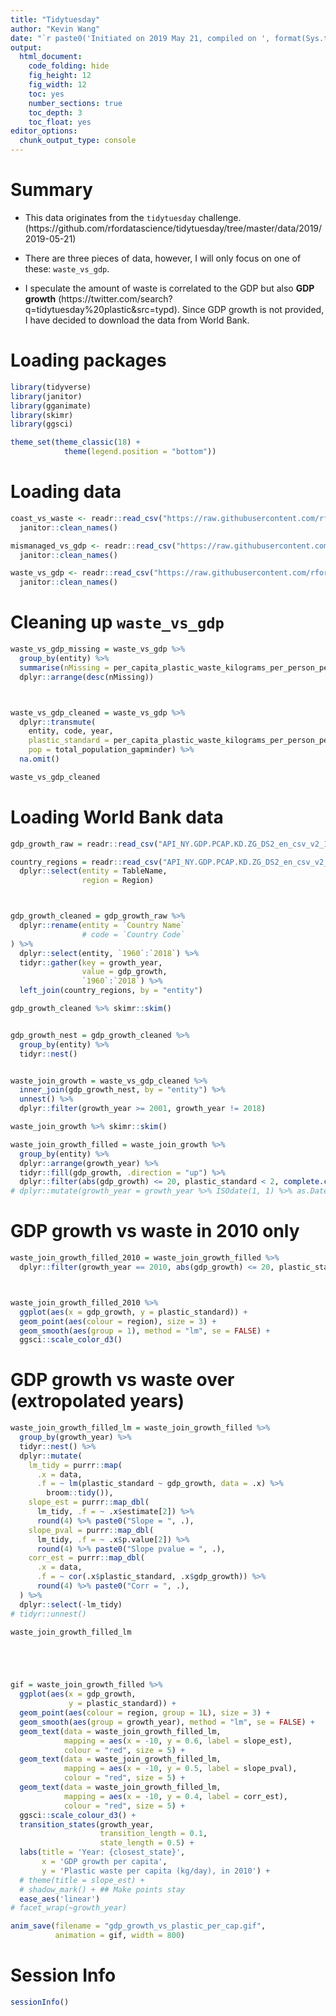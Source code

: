 ```yaml
---
title: "Tidytuesday"
author: "Kevin Wang"
date: "`r paste0('Initiated on 2019 May 21, compiled on ', format(Sys.time(), '%Y %b %d'))`"
output:
  html_document:
    code_folding: hide
    fig_height: 12
    fig_width: 12
    toc: yes
    number_sections: true
    toc_depth: 3
    toc_float: yes
editor_options: 
  chunk_output_type: console
---
```


# Summary 

+ This data originates from the `tidytuesday` challenge. (https://github.com/rfordatascience/tidytuesday/tree/master/data/2019/2019-05-21)

+ There are three pieces of data, however, I will only focus on one of these: `waste_vs_gdp`. 

+ I speculate the amount of waste is correlated to the GDP but also **GDP growth** (https://twitter.com/search?q=tidytuesday%20plastic&src=typd). Since GDP growth is not provided, I have decided to download the data from World Bank. 





# Loading packages
```r
library(tidyverse)
library(janitor)
library(gganimate)
library(skimr)
library(ggsci)

theme_set(theme_classic(18) + 
            theme(legend.position = "bottom"))
```


# Loading data
```r
coast_vs_waste <- readr::read_csv("https://raw.githubusercontent.com/rfordatascience/tidytuesday/master/data/2019/2019-05-21/coastal-population-vs-mismanaged-plastic.csv") %>% 
  janitor::clean_names()

mismanaged_vs_gdp <- readr::read_csv("https://raw.githubusercontent.com/rfordatascience/tidytuesday/master/data/2019/2019-05-21/per-capita-mismanaged-plastic-waste-vs-gdp-per-capita.csv") %>% 
  janitor::clean_names()

waste_vs_gdp <- readr::read_csv("https://raw.githubusercontent.com/rfordatascience/tidytuesday/master/data/2019/2019-05-21/per-capita-plastic-waste-vs-gdp-per-capita.csv") %>% 
  janitor::clean_names()
```

# Cleaning up `waste_vs_gdp`
```r
waste_vs_gdp_missing = waste_vs_gdp %>% 
  group_by(entity) %>% 
  summarise(nMissing = per_capita_plastic_waste_kilograms_per_person_per_day %>% is.na %>% sum) %>% 
  dplyr::arrange(desc(nMissing))



waste_vs_gdp_cleaned = waste_vs_gdp %>% 
  dplyr::transmute(
    entity, code, year, 
    plastic_standard = per_capita_plastic_waste_kilograms_per_person_per_day,
    pop = total_population_gapminder) %>% 
  na.omit()

waste_vs_gdp_cleaned
```


# Loading World Bank data 

```r
gdp_growth_raw = readr::read_csv("API_NY.GDP.PCAP.KD.ZG_DS2_en_csv_v2_10576663/API_NY.GDP.PCAP.KD.ZG_DS2_en_csv_v2_10576663.csv", skip = 4)

country_regions = readr::read_csv("API_NY.GDP.PCAP.KD.ZG_DS2_en_csv_v2_10576663/Metadata_Country_API_NY.GDP.PCAP.KD.ZG_DS2_en_csv_v2_10576663.csv", skip = 0) %>% 
  dplyr::select(entity = TableName, 
                region = Region)



gdp_growth_cleaned = gdp_growth_raw %>% 
  dplyr::rename(entity = `Country Name`
                # code = `Country Code`
) %>% 
  dplyr::select(entity, `1960`:`2018`) %>% 
  tidyr::gather(key = growth_year,
                value = gdp_growth, 
                `1960`:`2018`) %>% 
  left_join(country_regions, by = "entity")

gdp_growth_cleaned %>% skimr::skim()


gdp_growth_nest = gdp_growth_cleaned %>% 
  group_by(entity) %>% 
  tidyr::nest()


waste_join_growth = waste_vs_gdp_cleaned %>% 
  inner_join(gdp_growth_nest, by = "entity") %>% 
  unnest() %>% 
  dplyr::filter(growth_year >= 2001, growth_year != 2018)

waste_join_growth %>% skimr::skim()

waste_join_growth_filled = waste_join_growth %>% 
  group_by(entity) %>% 
  dplyr::arrange(growth_year) %>% 
  tidyr::fill(gdp_growth, .direction = "up") %>% 
  dplyr::filter(abs(gdp_growth) <= 20, plastic_standard < 2, complete.cases(region))
# dplyr::mutate(growth_year = growth_year %>% ISOdate(1, 1) %>% as.Date)
```


# GDP growth vs waste in 2010 only

```r
waste_join_growth_filled_2010 = waste_join_growth_filled %>% 
  dplyr::filter(growth_year == 2010, abs(gdp_growth) <= 20, plastic_standard < 2)



waste_join_growth_filled_2010 %>% 
  ggplot(aes(x = gdp_growth, y = plastic_standard)) +
  geom_point(aes(colour = region), size = 3) +
  geom_smooth(aes(group = 1), method = "lm", se = FALSE) +
  ggsci::scale_color_d3()
```



# GDP growth vs waste over (extropolated years)

```r
waste_join_growth_filled_lm = waste_join_growth_filled %>% 
  group_by(growth_year) %>% 
  tidyr::nest() %>% 
  dplyr::mutate(
    lm_tidy = purrr::map(
      .x = data, 
      .f = ~ lm(plastic_standard ~ gdp_growth, data = .x) %>% 
        broom::tidy()),
    slope_est = purrr::map_dbl(
      lm_tidy, .f = ~ .x$estimate[2]) %>% 
      round(4) %>% paste0("Slope = ", .), 
    slope_pval = purrr::map_dbl(
      lm_tidy, .f = ~ .x$p.value[2]) %>% 
      round(4) %>% paste0("Slope pvalue = ", .), 
    corr_est = purrr::map_dbl(
      .x = data, 
      .f = ~ cor(.x$plastic_standard, .x$gdp_growth)) %>% 
      round(4) %>% paste0("Corr = ", .), 
  ) %>%
  dplyr::select(-lm_tidy)
# tidyr::unnest()

waste_join_growth_filled_lm





gif = waste_join_growth_filled %>%
  ggplot(aes(x = gdp_growth,
             y = plastic_standard)) +
  geom_point(aes(colour = region, group = 1L), size = 3) +
  geom_smooth(aes(group = growth_year), method = "lm", se = FALSE) +
  geom_text(data = waste_join_growth_filled_lm,
            mapping = aes(x = -10, y = 0.6, label = slope_est), 
            colour = "red", size = 5) +
  geom_text(data = waste_join_growth_filled_lm,
            mapping = aes(x = -10, y = 0.5, label = slope_pval), 
            colour = "red", size = 5) +
  geom_text(data = waste_join_growth_filled_lm,
            mapping = aes(x = -10, y = 0.4, label = corr_est), 
            colour = "red", size = 5) +
  ggsci::scale_colour_d3() +
  transition_states(growth_year,
                    transition_length = 0.1,
                    state_length = 0.5) +
  labs(title = 'Year: {closest_state}',
       x = 'GDP growth per capita',
       y = 'Plastic waste per capita (kg/day), in 2010') +
  # theme(title = slope_est) +
  # shadow_mark() + ## Make points stay
  ease_aes('linear')
# facet_wrap(~growth_year)

anim_save(filename = "gdp_growth_vs_plastic_per_cap.gif",
          animation = gif, width = 800)
```





# Session Info
```r
sessionInfo()
```

